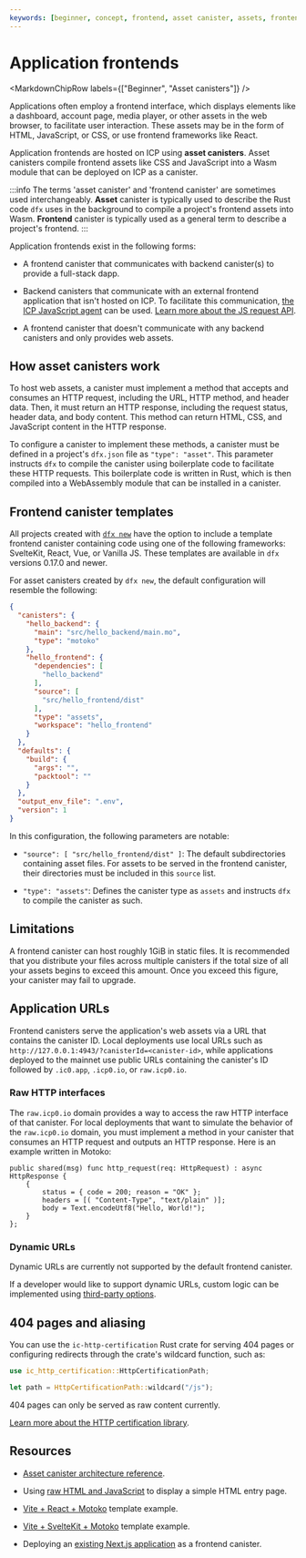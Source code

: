 ```yaml
---
keywords: [beginner, concept, frontend, asset canister, assets, frontend canister templates, how asset canisters work, rust asset canister, raw HTTP interfaces]
---
```



# Application frontends

<MarkdownChipRow labels={["Beginner", "Asset canisters"]} />

Applications often employ a frontend interface, which displays elements like a dashboard, account page, media player, or other assets in the web browser, to facilitate user interaction. These assets may be in the form of HTML, JavaScript, or CSS, or use frontend frameworks like React.

Application frontends are hosted on ICP using **asset canisters**. Asset canisters compile frontend assets like CSS and JavaScript into a Wasm module that can be deployed on ICP as a <GlossaryTooltip>canister</GlossaryTooltip>.

:::info
The terms 'asset canister' and 'frontend canister' are sometimes used interchangeably. **Asset** canister is typically used to describe the Rust code `dfx` uses in the background to compile a project's frontend assets into Wasm. **Frontend** canister is typically used as a general term to describe a project's frontend.
:::

Application frontends exist in the following forms:

- A frontend canister that communicates with backend canister(s) to provide a full-stack dapp.

- Backend canisters that communicate with an external frontend application that isn't hosted on ICP. To facilitate this communication, [the ICP JavaScript agent](/docs/current/building-dapps/interacting-with-dapps/agents/javascript-agent) can be used. [Learn more about the JS request API](/docs/current/building-dapps/interacting-with-dapps/agents/javascript-agent).

- A frontend canister that doesn't communicate with any backend canisters and only provides web assets.

## How asset canisters work

To host web assets, a canister must implement a method that accepts and consumes an HTTP request, including the URL, HTTP method, and header data. Then, it must return an HTTP response, including the request status, header data, and body content. This method can return HTML, CSS, and JavaScript content in the HTTP response.

To configure a canister to implement these methods, a canister must be defined in a project's `dfx.json` file as `"type": "asset"`. This parameter instructs `dfx` to compile the canister using boilerplate code to facilitate these HTTP requests. This boilerplate code is written in Rust, which is then compiled into a WebAssembly module that can be installed in a canister.

## Frontend canister templates

All projects created with [`dfx new`](/docs/current/building-dapps/developer-tools/dfx/dfx-new) have the option to include a template frontend canister containing code using one of the following frameworks: SvelteKit, React, Vue, or Vanilla JS. These templates are available in `dfx` versions 0.17.0 and newer.

For asset canisters created by `dfx new`, the default configuration will resemble the following:

```json
{
  "canisters": {
    "hello_backend": {
      "main": "src/hello_backend/main.mo",
      "type": "motoko"
    },
    "hello_frontend": {
      "dependencies": [
        "hello_backend"
      ],
      "source": [
        "src/hello_frontend/dist"
      ],
      "type": "assets",
      "workspace": "hello_frontend"
    }
  },
  "defaults": {
    "build": {
      "args": "",
      "packtool": ""
    }
  },
  "output_env_file": ".env",
  "version": 1
}
```

In this configuration, the following parameters are notable:

- `"source": [ "src/hello_frontend/dist" ]`: The default subdirectories containing asset files. For assets to be served in the frontend canister, their directories must be included in this `source` list.

- `"type": "assets"`: Defines the canister type as `assets` and instructs `dfx` to compile the canister as such.

## Limitations

A frontend canister can host roughly 1GiB in static files. It is recommended that you distribute your files across multiple canisters if the total size of all your assets begins to exceed this amount. Once you exceed this figure, your canister may fail to upgrade.

## Application URLs

Frontend canisters serve the application's web assets via a URL that contains the canister ID. Local deployments use local URLs such as `http://127.0.0.1:4943/?canisterId=<canister-id>`, while applications deployed to the mainnet use public URLs containing the canister's ID followed by `.ic0.app`, `.icp0.io`, or `raw.icp0.io`.

### Raw HTTP interfaces

The `raw.icp0.io` domain provides a way to access the raw HTTP interface of that canister. For local deployments that want to simulate the behavior of the `raw.icp0.io` domain, you must implement a method in your canister that consumes an HTTP request and outputs an HTTP response. Here is an example written in Motoko:

```motoko no-repl
public shared(msg) func http_request(req: HttpRequest) : async HttpResponse {
    {
        status = { code = 200; reason = "OK" };
        headers = [( "Content-Type", "text/plain" )];
        body = Text.encodeUtf8("Hello, World!");
    }
};
```

### Dynamic URLs

Dynamic URLs are currently not supported by the default frontend canister.

If a developer would like to support dynamic URLs, custom logic can be implemented using [third-party options](https://crates.io/crates/ic-pluto).

## 404 pages and aliasing

You can use the `ic-http-certification` Rust crate for serving 404 pages or configuring redirects through the crate's wildcard function, such as:

```rust
use ic_http_certification::HttpCertificationPath;

let path = HttpCertificationPath::wildcard("/js");
```

404 pages can only be served as raw content currently.

[Learn more about the HTTP certification library](/docs/current/building-dapps/using-network-features/using-external-data/http-gateways-certification/serving-static-assets-over-http).

## Resources

- [Asset canister architecture reference](/docs/current/references/asset-canister).

- Using [raw HTML and JavaScript](/docs/current/motoko/main/getting-started/motoko-introduction) to display a simple HTML entry page.

- [Vite + React + Motoko](https://github.com/rvanasa/vite-react-motoko) template example.

- [Vite + SvelteKit + Motoko](https://github.com/letmejustputthishere/vite-sveltekit-motoko-ii/tree/main) template example.

- Deploying an [existing Next.js application](./existing-frontend.mdx) as a frontend canister.